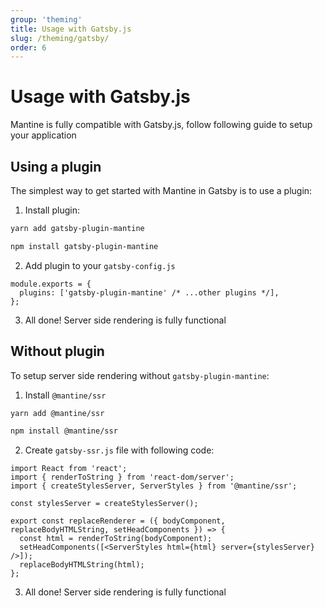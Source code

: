 ```yaml
---
group: 'theming'
title: Usage with Gatsby.js
slug: /theming/gatsby/
order: 6
---
```


# Usage with Gatsby.js

Mantine is fully compatible with Gatsby.js, follow following guide to setup your application

## Using a plugin

The simplest way to get started with Mantine in Gatsby is to use a plugin:

1. Install plugin:

```bash
yarn add gatsby-plugin-mantine

npm install gatsby-plugin-mantine
```

2. Add plugin to your `gatsby-config.js`

```tsx
module.exports = {
  plugins: ['gatsby-plugin-mantine' /* ...other plugins */],
};
```

3. All done! Server side rendering is fully functional

## Without plugin

To setup server side rendering without `gatsby-plugin-mantine`:

1. Install `@mantine/ssr`

```bash
yarn add @mantine/ssr

npm install @mantine/ssr
```

2. Create `gatsby-ssr.js` file with following code:

```tsx
import React from 'react';
import { renderToString } from 'react-dom/server';
import { createStylesServer, ServerStyles } from '@mantine/ssr';

const stylesServer = createStylesServer();

export const replaceRenderer = ({ bodyComponent, replaceBodyHTMLString, setHeadComponents }) => {
  const html = renderToString(bodyComponent);
  setHeadComponents([<ServerStyles html={html} server={stylesServer} />]);
  replaceBodyHTMLString(html);
};
```

3. All done! Server side rendering is fully functional
